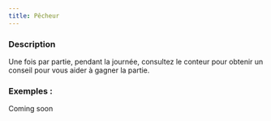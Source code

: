 ```yaml
---
title: Pêcheur
---
```



<Role PECHEUR header />

### Description

Une fois par partie, pendant la journée, consultez le conteur pour obtenir un conseil pour vous aider à gagner la partie.

### Exemples :

Coming soon
